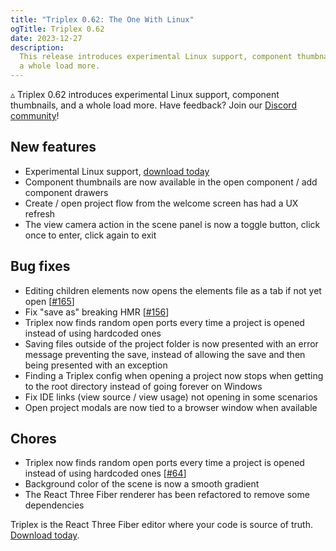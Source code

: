 ```yaml
---
title: "Triplex 0.62: The One With Linux"
ogTitle: Triplex 0.62
date: 2023-12-27
description:
  This release introduces experimental Linux support, component thumbnails, and
  a whole load more.
---
```


▵ Triplex 0.62 introduces experimental Linux support, component thumbnails, and
a whole load more. Have feedback? Join our
[Discord community](https://discord.gg/nBzRBUEs4b)!

## New features

- Experimental Linux support, [download today](/download)
- Component thumbnails are now available in the open component / add component
  drawers
- Create / open project flow from the welcome screen has had a UX refresh
- The view camera action in the scene panel is now a toggle button, click once
  to enter, click again to exit

## Bug fixes

- Editing children elements now opens the elements file as a tab if not yet open
  [[#165](https://github.com/try-triplex/triplex/issues/165)]
- Fix "save as" breaking HMR
  [[#156](https://github.com/try-triplex/triplex/issues/156)]
- Triplex now finds random open ports every time a project is opened instead of
  using hardcoded ones
- Saving files outside of the project folder is now presented with an error
  message preventing the save, instead of allowing the save and then being
  presented with an exception
- Finding a Triplex config when opening a project now stops when getting to the
  root directory instead of going forever on Windows
- Fix IDE links (view source / view usage) not opening in some scenarios
- Open project modals are now tied to a browser window when available

## Chores

- Triplex now finds random open ports every time a project is opened instead of
  using hardcoded ones [[#64](https://github.com/try-triplex/triplex/issues/64)]
- Background color of the scene is now a smooth gradient
- The React Three Fiber renderer has been refactored to remove some dependencies

Triplex is the React Three Fiber editor where your code is source of truth.
[Download today](/download).

